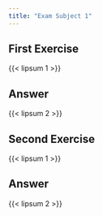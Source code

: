```yaml
---
title: "Exam Subject 1"
---
```


## First Exercise

{{< lipsum 1 >}}

::: {.content-hidden unless-meta="answer"}
## Answer

{{< lipsum 2 >}}
:::

## Second Exercise

{{< lipsum 1 >}}

::: {.content-hidden unless-meta="answer"}
## Answer

{{< lipsum 2 >}}
:::
